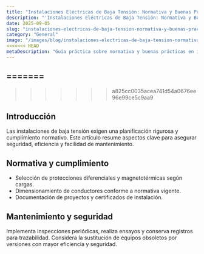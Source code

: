 ```yaml
---
title: "Instalaciones Eléctricas de Baja Tensión: Normativa y Buenas Prácticas"
description: "'Instalaciones Eléctricas de Baja Tensión: Normativa y Buenas Prácticas"
date: 2025-09-05
slug: "instalaciones-electricas-de-baja-tension-normativa-y-buenas-practicas"
category: "General"
image: "/images/blog/instalaciones-electricas-de-baja-tension-normativa-y-buenas-practicas/instalaciones-electricas-de-baja-tension-normativa-y-buenas-practicas-hero-001.webp"
<<<<<<< HEAD
metaDescription: "Guía práctica sobre normativa y buenas prácticas en instalaciones eléctricas de baja tensión para profesionales y empresas."
---
```

 
=======
---
>>>>>>> a825cc0035acea741d54a0676ee96e99ce5c9aa9
## Introducción

Las instalaciones de baja tensión exigen una planificación rigurosa y cumplimiento normativo. Este artículo resume aspectos clave para asegurar seguridad, eficiencia y facilidad de mantenimiento.

## Normativa y cumplimiento

- Selección de protecciones diferenciales y magnetotérmicas según cargas.
- Dimensionamiento de conductores conforme a normativa vigente.
- Documentación de proyectos y certificados de instalación.

## Mantenimiento y seguridad

Implementa inspecciones periódicas, realiza ensayos y conserva registros para trazabilidad. Considera la sustitución de equipos obsoletos por versiones con mayor eficiencia y seguridad.


